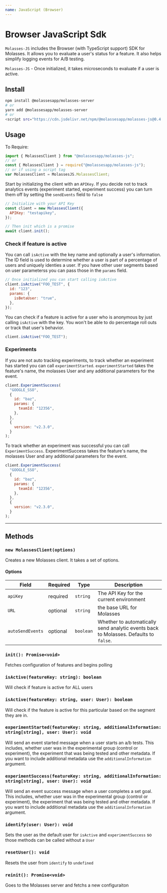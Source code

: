 ```yaml
---
name: JavaScript (Browser)
---
```



# Browser JavaScript Sdk

`Molasses-JS` includes the Browser (with TypeScript support) SDK for Molasses. It allows you to evaluate a user's status for a feature. It also helps simplify logging events for A/B testing.

`Molasses-JS` - Once initialized, it takes microseconds to evaluate if a user is active.

## Install

```bash
npm install @molassesapp/molasses-server
# or
yarn add @molassesapp/molasses-server
# or
<script src="https://cdn.jsdelivr.net/npm/@molassesapp/molasses-js@0.4.1/dist/molasses.min.js"></script>
```

## Usage

To Require:

```js
import { MolassesClient } from "@molassesapp/molasses-js";
// or
const { MolassesClient } = require("@molassesapp/molasses-js");
// or if using a script tag
var MolassesClient = MolassesJS.MolassesClient;
```

Start by initializing the client with an `APIKey`. If you decide not to track analytics events (experiment started, experiment success) you can turn them off by setting the `sendEvents` field to `false`

```js
// Initialize with your API Key
const client = new MolassesClient({
  APIKey: "testapikey",
});

// Then init which is a promise
await client.init();
```

### Check if feature is active

You can call `isActive` with the key name and optionally a user's information. The ID field is used to determine whether a user is part of a percentage of users and uniquely identies a user. If you have other user segments based on user parameterss you can pass those in the `params` field.

```js
// Once initialized you can start calling isActive
client.isActive("FOO_TEST", {
  id: "123",
  params: {
    isBetaUser: "true",
  },
});
```

You can check if a feature is active for a user who is anonymous by just calling `isActive` with the key. You won't be able to do percentage roll outs or track that user's behavior.

```js
client.isActive("FOO_TEST");
```

### Experiments

If you are not auto tracking experiments, to track whether an experiment has started you can call `experimentStarted`. `experimentStarted` takes the feature's name, the molasses User and any additional parameters for the event.

```js
client.ExperimentSuccess(
  "GOOGLE_SSO",
  {
    id: "baz",
    params: {
      teamId: "12356",
    },
  },
  {
    version: "v2.3.0",
  }
);
```

To track whether an experiment was successful you can call `ExperimentSuccess`. ExperimentSuccess takes the feature's name, the molasses User and any additional parameters for the event.

```js
client.ExperimentSuccess(
  "GOOGLE_SSO",
  {
    id: "baz",
    params: {
      teamId: "12356",
    },
  },
  {
    version: "v2.3.0",
  }
);
```

---

## Methods

### `new MolassesClient(options)`

Creates a new Molasses client. It takes a set of options.

#### Options

| Field            | Required | Type      | Description                                                                          |
| ---------------- | -------- | --------- | ------------------------------------------------------------------------------------ |
| `apiKey`         | required | `string`  | The API Key for the current environment                                              |
| `URL`            | optional | `string`  | the base URL for Molasses                                                            |
| `autoSendEvents` | optional | `boolean` | Whether to automatically send analytic events back to Molasses. Defaults to `false`. |

### `init(): Promise<void>`

Fetches configuration of features and begins polling

### `isActive(featureKey: string): boolean`

Will check if feature is active for ALL users

### `isActive(featureKey: string, user: User): boolean`

Will check if the feature is active for this particular based on the segment they are in.

### `experimentStarted(featureKey: string, additionalInformation: string[string], user: User): void`

Will send an event started message when a user starts an a/b tests. This includes, whether user was in the experimental group (control or experiment), the experiment that was being tested and other metadata. If you want to include additional metadata use the `additionalInformation` argument.

### `experimentSuccess(featureKey: string, additionalInformation: string[string], user: User): void`

Will send an event success message when a user completes a set goal. This includes, whether user was in the experimental group (control or experiment), the experiment that was being tested and other metadata. If you want to include additional metadata use the `additionalInformation` argument.

### `identify(user: User): void`

Sets the user as the default user for `isActive` and `experimentSuccess` so those methods can be called without a `User`

### `resetUser(): void`

Resets the user from `identify` to `undefined`

### `reinit(): Promise<void>`

Goes to the Molasses server and fetchs a new configuraiton
